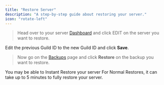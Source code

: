 ```yaml
---
title: "Restore Server"
description: "A step-by-step guide about restoring your server."
icon: "rotate-left"
---
```


> Head over to your server [Dashboard](https://restorecord.com/dashboard/servers) and click EDIT on the server you want to restore.

Edit the previous Guild ID to the new Guild ID and click **Save**.

> Now go on the [Backups](https://restorecord.com/dashboard/backups) page and click **Restore** on the backup you want to restore.

<Note>
    You may be able to Instant Restore your server
</Note>

<Warning>
    For Normal Restores, it can take up to 5 minutes to fully restore your server.
</Warning>